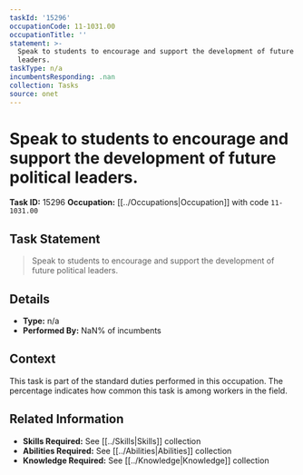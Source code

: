```yaml
---
taskId: '15296'
occupationCode: 11-1031.00
occupationTitle: ''
statement: >-
  Speak to students to encourage and support the development of future political
  leaders.
taskType: n/a
incumbentsResponding: .nan
collection: Tasks
source: onet
---
```

# Speak to students to encourage and support the development of future political leaders.

**Task ID:** 15296
**Occupation:** [[../Occupations|Occupation]] with code `11-1031.00`

## Task Statement

> Speak to students to encourage and support the development of future political leaders.

## Details

- **Type:** n/a
- **Performed By:** NaN% of incumbents

## Context

This task is part of the standard duties performed in this occupation. The percentage indicates how common this task is among workers in the field.

## Related Information

- **Skills Required:** See [[../Skills|Skills]] collection
- **Abilities Required:** See [[../Abilities|Abilities]] collection
- **Knowledge Required:** See [[../Knowledge|Knowledge]] collection
